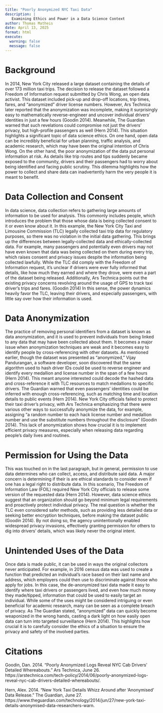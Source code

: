 ```yaml
---
title: "Poorly Anonymized NYC Taxi Data"
description: |
   Examining Ethics and Power in a Data Science Context
author: Thomas Matheis
date: April 13, 2025
format: html
execute:
  warning: false
  message: false
---
```


# Background

In 2014, New York City released a large dataset containing the details of over 173 million taxi trips. The decision to release the dataset followed a Freedom of Information request submitted by Chris Wong, an open data activist. This dataset included pick-up and drop-off locations, trip times, fares, and “anonymized” driver license numbers. However, Ars Technica later reported that the anonymization was incomplete, making it surprisingly easy to mathematically reverse-engineer and uncover individual drivers’ identities in just a few hours (Goodin 2014). Meanwhile, The Guardian warned that such revelations could compromise not just the drivers' privacy, but high-profile passengers as well (Hern 2014). This situation highlights a significant topic of data science ethics. On one hand, open data can be incredibly beneficial for urban planning, traffic analysis, and academic research, which may have been the original intention of Chris Wong. On the other hand, the poor anonymization of the data put personal information at risk. As details like trip routes and tips suddenly became exposed to the community, drivers and their passengers had to worry about being identified and facing public scrutiny. This dilemma highlights how the power to collect and share data can inadvertently harm the very people it is meant to benefit.

# Data Collection and Consent

In data science, data collection refers to gathering large amounts of information to be used for analysis. This commonly includes people, which introduces the problem that those whose data is being collected consent to it or even know about it. In this example, the New York City Taxi and Limousine Commission (TLC) legally collected taxi trip data for regulatory purposes, so there was no violation in the initial data gathering. This brings up the differences between legally-collected data and ethically-collected data. For example, many passengers and potentially even drivers may not have even known that data was being collected on them during every trip, which raises consent and privacy issues despite the information being collected lawfully. While the TLC did comply with the Freedom of Information request, it’s unclear if drivers were ever fully informed that details, like how much they earned and where they drove, were even a part of the dataset being released. Additionally, Ars Technica points out the existing privacy concerns revolving around the usage of GPS to track taxi driver's trips and fares. (Goodin 2014) In this sense, the power dynamics heavily favor the TLC, leaving their drivers, and especially passengers, with little say over how their information is used.

# Data Anonymization

The practice of removing personal identifiers from a dataset is known as data anonymization, and it is used to prevent individuals from being linked to any data that may have been collected about them. It becomes a major issue when anonymization techniques are weak and it becomes easy to identify people by cross-referencing with other datasets. As mentioned earlier, though the dataset was presented as “anonymized,” Vijay Pandurangan, a software developer, soon discovered that the same algorithm used to hash driver IDs could be used to reverse engineer and identify every medallion and license number in the span of a few hours (Hern 2014). This meant anyone interested could decode the hashed data and cross-reference it with TLC resources to match medallions to specific drivers. The Guardian warned that even passengers’ identities could be inferred with enough cross-referencing, such as matching time and location details to public events (Hern 2014). New York City officials failed to protect their taxi driver's privacy, with Ars Technica emphasizing that there were various other ways to successfully anonymize the data, for example, assigning "a random number to each hack license number and medallion number and use the substitute numbers throughout the disclosure" (Goodin 2014). This lack of anonymization shows how crucial it is to implement efficient privacy measures, especially when releasing data regarding people’s daily lives and routines.

# Permission for Using the Data

This was touched on in the last paragraph, but in general, permission to use data determines who can collect, access, and distribute said data. A major concern is determining if their is are ethical standards to consider even if one has a legal right to distribute data. In this scenario, The Freedom of Information Law (FOIL) required New York City officials to release some version of the requested data (Hern 2014). However, data science ethics suggest that an organization should go beyond minimum legal requirements and proactively protect individual privacy. The real question is whether the TLC even considered safer methods, such as providing less detailed data or seeking better encryption techniques, before making the dataset public (Goodin 2014). By not doing so, the agency unintentionally enabled widespread privacy invasions, effectively granting permission for others to dig into drivers’ details, which was likely never the original intent.

# Unintended Uses of the Data

Once data is made public, it can be used in ways the original collectors never anticipated. For example, in 2016 census data was used to create a function that predicted an individual's race based on their last name and address, which employers could then use to discriminate against those who apply for jobs. In this case, the de-anonymized taxi data made it easy to identify where taxi drivers or passengers lived, and even how much money they made/tipped, information that could be used to easily target an individual. While some of the uses might be considered intriguing or even beneficial for academic research, many can be seen as a complete breach of privacy. As The Guardian stated, “anonymized” data can quickly become weaponized in the wrong hands, casting a dark light on how easily open data can turn into targeted surveillance (Hern 2014). This highlights how crucial it is to carefully consider the ethics of a situation to ensure the privacy and safety of the involved parties.


# Citations

Goodin, Dan. 2014. “Poorly Anonymized Logs Reveal NYC Cab Drivers’ Detailed Whereabouts.” Ars Technica, June 26. https://arstechnica.com/tech-policy/2014/06/poorly-anonymized-logs-reveal-nyc-cab-drivers-detailed-whereabouts/.

Hern, Alex. 2014. “New York Taxi Details Whizz Around after ‘Anonymised’ Data Release.” The Guardian, June 27. https://www.theguardian.com/technology/2014/jun/27/new-york-taxi-details-anonymised-data-researchers-warn.